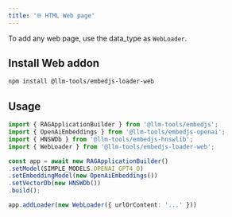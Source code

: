 ---
title: '🌐 HTML Web page'
---

To add any web page, use the data_type as `WebLoader`.

## Install Web addon

```bash
npm install @llm-tools/embedjs-loader-web
```

## Usage

```ts
import { RAGApplicationBuilder } from '@llm-tools/embedjs';
import { OpenAiEmbeddings } from '@llm-tools/embedjs-openai';
import { HNSWDb } from '@llm-tools/embedjs-hnswlib';
import { WebLoader } from '@llm-tools/embedjs-loader-web';

const app = await new RAGApplicationBuilder()
.setModel(SIMPLE_MODELS.OPENAI_GPT4_O)
.setEmbeddingModel(new OpenAiEmbeddings())
.setVectorDb(new HNSWDb())
.build();

app.addLoader(new WebLoader({ urlOrContent: '...' }))
```

